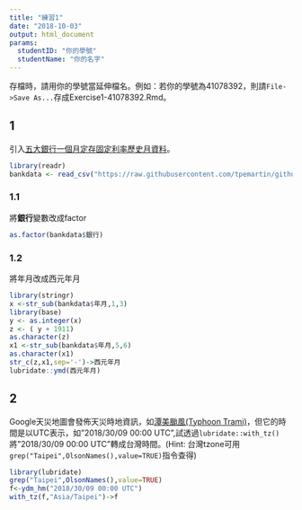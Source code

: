 ```yaml
---
title: "練習1"
date: "2018-10-03"
output: html_document
params:
  studentID: "你的學號"
  studentName: "你的名字"
---
```

存檔時，請用你的學號當延伸檔名。例如：若你的學號為41078392，則請`File->Save As...`存成Exercise1-41078392.Rmd。

## 1
引入[五大銀行一個月定存固定利率歷史月資料](https://raw.githubusercontent.com/tpemartin/github-data/master/bankdata.csv)。

```r
library(readr)
bankdata <- read_csv("https://raw.githubusercontent.com/tpemartin/github-data/master/bankdata.csv")
```

### 1.1
將**銀行**變數改成factor
```r
as.factor(bankdata$銀行)
```

### 1.2
將年月改成西元年月
```r
library(stringr)
x <-str_sub(bankdata$年月,1,3)
library(base)
y <- as.integer(x)
z <- ( y + 1911)
as.character(z)
x1 <-str_sub(bankdata$年月,5,6)
as.character(x1)
str_c(z,x1,sep='-')->西元年月
lubridate::ymd(西元年月)

```

## 2
Google天災地圖會發佈天災時地資訊，如[潭美颱風(Typhoon Trami)](https://google.org/crisismap/google.com/2018-trami)，但它的時間是以UTC表示，如"2018/30/09 00:00 UTC",試透過`lubridate::with_tz()`將"2018/30/09 00:00 UTC"轉成台灣時間。(Hint: 台灣tzone可用`grep("Taipei",OlsonNames(),value=TRUE)`指令查得)

```r
library(lubridate)
grep("Taipei",OlsonNames(),value=TRUE)
f<-ydm_hm("2018/30/09 00:00 UTC")
with_tz(f,"Asia/Taipei")->f
```


